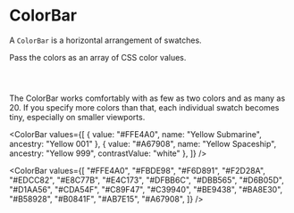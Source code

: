 
# ColorBar

A `ColorBar` is a horizontal arrangement of swatches.

<Sample variant="basic" />

Pass the colors as an array of CSS color values.

<Code language="jsx" highlightedLines={[4]}>
  <Sample variant="basic" as="source" />
</Code>

The ColorBar works comfortably with as few as two colors and as many as 20.
If you specify more colors than that, each individual swatch becomes tiny, especially on smaller viewports.

<ColorBar
  values={[
    { value: "#FFE4A0", name: "Yellow Submarine", ancestry: "Yellow 001" },
    { value: "#A67908", name: "Yellow Spaceship", ancestry: "Yellow 999", contrastValue: "white" },
  ]}
/>

<ColorBar
  values={[
    "#FFE4A0",
    "#FBDE98",
    "#F6D891",
    "#F2D28A",
    "#EDCC82",
    "#E8C77B",
    "#E4C173",
    "#DFBB6C",
    "#DBB565",
    "#D6B05D",
    "#D1AA56",
    "#CDA54F",
    "#C89F47",
    "#C39940",
    "#BE9438",
    "#BA8E30",
    "#B58928",
    "#B0841F",
    "#AB7E15",
    "#A67908",
  ]}
/>
